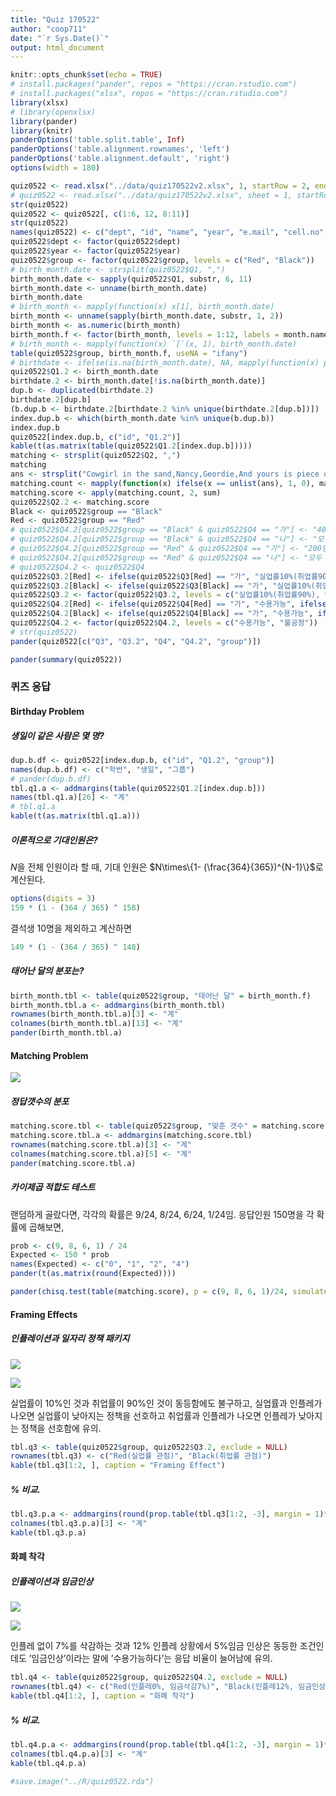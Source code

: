 ```yaml
---
title: "Quiz 170522"
author: "coop711"
date: "`r Sys.Date()`"
output: html_document
---
```


```r
knitr::opts_chunk$set(echo = TRUE)
# install.packages("pander", repos = "https://cran.rstudio.com")
# install.packages("xlsx", repos = "https://cran.rstudio.com")
library(xlsx)
# library(openxlsx)
library(pander)
library(knitr)
panderOptions('table.split.table', Inf)
panderOptions('table.alignment.rownames', 'left')
panderOptions('table.alignment.default', 'right')
options(width = 180)
```

```r
quiz0522 <- read.xlsx("../data/quiz170522v2.xlsx", 1, startRow = 2, endRow = 161, colIndex = c(3:7, 9:15), colClasses = rep("character", 12), stringsAsFactors = FALSE)
# quiz0522 <- read.xlsx("../data/quiz170522v2.xlsx", sheet = 1, startRow = 2, rows = 2:161, cols = c(3:7, 15, 10:14), colNames = FALSE)
str(quiz0522)
quiz0522 <- quiz0522[, c(1:6, 12, 8:11)]
str(quiz0522)
names(quiz0522) <- c("dept", "id", "name", "year", "e.mail", "cell.no", "Q1", "Q2", "Q3", "Q4", "group")
quiz0522$dept <- factor(quiz0522$dept)
quiz0522$year <- factor(quiz0522$year)
quiz0522$group <- factor(quiz0522$group, levels = c("Red", "Black"))
# birth_month.date <- strsplit(quiz0522$Q1, ",")
birth_month.date <- sapply(quiz0522$Q1, substr, 6, 11)
birth_month.date <- unname(birth_month.date)
birth_month.date
# birth_month <- mapply(function(x) x[1], birth_month.date)
birth_month <- unname(sapply(birth_month.date, substr, 1, 2))
birth_month <- as.numeric(birth_month)
birth_month.f <- factor(birth_month, levels = 1:12, labels = month.name)
# birth_month <- mapply(function(x) `[`(x, 1), birth_month.date)
table(quiz0522$group, birth_month.f, useNA = "ifany")
# birthdate <- ifelse(is.na(birth_month.date), NA, mapply(function(x) paste(x[1], "월", x[2], "일", sep = ""), birth_month.date))
quiz0522$Q1.2 <- birth_month.date
birthdate.2 <- birth_month.date[!is.na(birth_month.date)]
dup.b <- duplicated(birthdate.2)
birthdate.2[dup.b]
(b.dup.b <- birthdate.2[birthdate.2 %in% unique(birthdate.2[dup.b])])
index.dup.b <- which(birth_month.date %in% unique(b.dup.b))
index.dup.b
quiz0522[index.dup.b, c("id", "Q1.2")]
kable(t(as.matrix(table(quiz0522$Q1.2[index.dup.b]))))
matching <- strsplit(quiz0522$Q2, ",")
matching
ans <- strsplit("Cowgirl in the sand,Nancy,Geordie,And yours is piece of mine", split = ",")
matching.count <- mapply(function(x) ifelse(x == unlist(ans), 1, 0), matching)
matching.score <- apply(matching.count, 2, sum)
quiz0522$Q2.2 <- matching.score
Black <- quiz0522$group == "Black"
Red <- quiz0522$group == "Red"
# quiz0522$Q4.2[quiz0522$group == "Black" & quiz0522$Q4 == "가"] <- "400명은 죽는다"
# quiz0522$Q4.2[quiz0522$group == "Black" & quiz0522$Q4 == "나"] <- "모두 사망 않을 확률 1/3"
# quiz0522$Q4.2[quiz0522$group == "Red" & quiz0522$Q4 == "가"] <- "200명은 살린다"
# quiz0522$Q4.2[quiz0522$group == "Red" & quiz0522$Q4 == "나"] <- "모두 살릴 확률 1/3"
# quiz0522$Q4.2 <- quiz0522$Q4
quiz0522$Q3.2[Red] <- ifelse(quiz0522$Q3[Red] == "가", "실업률10%(취업률90%), 인플레12%", ifelse(quiz0522$Q3[Red] == "나", "실업률5%(취업률95%), 인플레17%", NA))
quiz0522$Q3.2[Black] <- ifelse(quiz0522$Q3[Black] == "가", "실업률10%(취업률90%), 인플레12%", ifelse(quiz0522$Q3[Black] == "나", "실업률5%(취업률95%), 인플레17%", NA))
quiz0522$Q3.2 <- factor(quiz0522$Q3.2, levels = c("실업률10%(취업률90%), 인플레12%", "실업률5%(취업률95%), 인플레17%"))
quiz0522$Q4.2[Red] <- ifelse(quiz0522$Q4[Red] == "가", "수용가능", ifelse(quiz0522$Q4[Red] == "나", "불공정", NA))
quiz0522$Q4.2[Black] <- ifelse(quiz0522$Q4[Black] == "가", "수용가능", ifelse(quiz0522$Q4[Black] == "나", "불공정", NA))
quiz0522$Q4.2 <- factor(quiz0522$Q4.2, levels = c("수용가능", "불공정"))
# str(quiz0522)
pander(quiz0522[c("Q3", "Q3.2", "Q4", "Q4.2", "group")])
```

```r
pander(summary(quiz0522))
```

### 퀴즈 응답

#### Birthday Problem

##### 생일이 같은 사람은 몇 명?

```r
dup.b.df <- quiz0522[index.dup.b, c("id", "Q1.2", "group")]
names(dup.b.df) <- c("학번", "생일", "그룹")
# pander(dup.b.df)
tbl.q1.a <- addmargins(table(quiz0522$Q1.2[index.dup.b]))
names(tbl.q1.a)[26] <- "계"
# tbl.q1.a
kable(t(as.matrix(tbl.q1.a)))
```

##### 이론적으로 기대인원은?

$N$을 전체 인원이라 할 때, 기대 인원은 $N\times\{1- (\frac{364}{365})^{N-1}\}$로 계산된다.

```r
options(digits = 3)
159 * (1 - (364 / 365) ^ 158)
```

결석생 10명을 제외하고 계산하면


```r
149 * (1 - (364 / 365) ^ 148)
```

##### 태어난 달의 분포는?

```r
birth_month.tbl <- table(quiz0522$group, "태어난 달" = birth_month.f)
birth_month.tbl.a <- addmargins(birth_month.tbl)
rownames(birth_month.tbl.a)[3] <- "계"
colnames(birth_month.tbl.a)[13] <- "계"
pander(birth_month.tbl.a)
```

#### Matching Problem

![](../pics/Quiz170522_Q2.png)

##### 정답갯수의 분포

```r
matching.score.tbl <- table(quiz0522$group, "맞춘 갯수" = matching.score)
matching.score.tbl.a <- addmargins(matching.score.tbl)
rownames(matching.score.tbl.a)[3] <- "계"
colnames(matching.score.tbl.a)[5] <- "계"
pander(matching.score.tbl.a)
```

##### 카이제곱 적합도 테스트

랜덤하게 골랐다면, 각각의 확률은 9/24, 8/24, 6/24, 1/24임. 응답인원 150명을 각 확률에 곱해보면,

```r
prob <- c(9, 8, 6, 1) / 24
Expected <- 150 * prob
names(Expected) <- c("0", "1", "2", "4")
pander(t(as.matrix(round(Expected))))
```

```r
pander(chisq.test(table(matching.score), p = c(9, 8, 6, 1)/24, simulate.p.value = TRUE, B = 2000))
```

#### Framing Effects

##### 인플레이션과 일자리 정책 패키지

![](../pics/Quiz170522_Q3_Red.png)

![](../pics/Quiz170522_Q3_Black.png)

실업률이 10%인 것과 취업률이 90%인 것이 동등함에도 불구하고, 실업률과 인플레가 나오면 실업률이 낮아지는 정책을 선호하고 취업률과 인플레가 나오면 인플레가 낮아지는 정책을 선호함에 유의.

```r
tbl.q3 <- table(quiz0522$group, quiz0522$Q3.2, exclude = NULL)
rownames(tbl.q3) <- c("Red(실업률 관점)", "Black(취업률 관점)")
kable(tbl.q3[1:2, ], caption = "Framing Effect")
```

##### % 비교.  

```r
tbl.q3.p.a <- addmargins(round(prop.table(tbl.q3[1:2, -3], margin = 1)*100, digits = 1))[1:2, ]
colnames(tbl.q3.p.a)[3] <- "계"
kable(tbl.q3.p.a)
```

#### 화폐 착각

##### 인플레이션과 임금인상

![](../pics/Quiz170522_Q4_Red.png)

![](../pics/Quiz170522_Q4_Black.png)

인플레 없이 7%를 삭감하는 것과 12% 인플레 상황에서 5%임금 인상은 동등한 조건인데도 '임금인상'이라는 말에 '수용가능하다'는 응답 비율이 늘어남에 유의.

```r
tbl.q4 <- table(quiz0522$group, quiz0522$Q4.2, exclude = NULL)
rownames(tbl.q4) <- c("Red(인플레0%, 임금삭감7%)", "Black(인플레12%, 임금인상5%)")
kable(tbl.q4[1:2, ], caption = "화폐 착각")
```

##### % 비교.  

```r
tbl.q4.p.a <- addmargins(round(prop.table(tbl.q4[1:2, -3], margin = 1)*100, digits = 1))[1:2, ]
colnames(tbl.q4.p.a)[3] <- "계"
kable(tbl.q4.p.a)
```

```r
#save.image("../R/quiz0522.rda")
```
